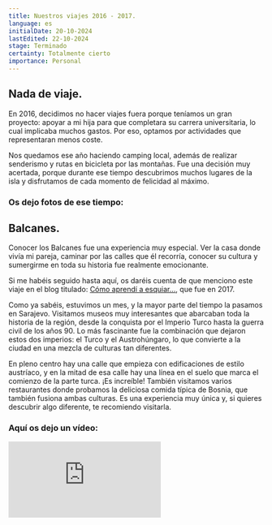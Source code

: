 ```yaml
---
title: Nuestros viajes 2016 - 2017.
language: es
initialDate: 20-10-2024
lastEdited: 22-10-2024
stage: Terminado
certainty: Totalmente cierto
importance: Personal
---
```


## Nada de viaje.

En 2016, decidimos no hacer viajes fuera porque teníamos un gran proyecto: apoyar a mi hija para que completara su carrera universitaria, lo cual implicaba muchos gastos. Por eso, optamos por actividades que representaran menos coste.

Nos quedamos ese año haciendo camping local, además de realizar senderismo y rutas en bicicleta por las montañas. Fue una decisión muy acertada, porque durante ese tiempo descubrimos muchos lugares de la isla y disfrutamos de cada momento de felicidad al máximo.

### **Os dejo fotos de ese tiempo:**

## Balcanes.

Conocer los Balcanes fue una experiencia muy especial. Ver la casa donde vivía mi pareja, caminar por las calles que él recorría, conocer su cultura y sumergirme en toda su historia fue realmente emocionante.

Si me habéis seguido hasta aquí, os daréis cuenta de que menciono este viaje en el blog titulado: [Cómo aprendí a esquiar…](/blog/como-aprendi-a-esquiar), que fue en 2017.

Como ya sabéis, estuvimos un mes, y la mayor parte del tiempo la pasamos en Sarajevo. Visitamos museos muy interesantes que abarcaban toda la historia de la región, desde la conquista por el Imperio Turco hasta la guerra civil de los años 90. Lo más fascinante fue la combinación que dejaron estos dos imperios: el Turco y el Austrohúngaro, lo que convierte a la ciudad en una mezcla de culturas tan diferentes.

En pleno centro hay una calle que empieza con edificaciones de estilo austríaco, y en la mitad de esa calle hay una línea en el suelo que marca el comienzo de la parte turca. ¡Es increíble! También visitamos varios restaurantes donde probamos la deliciosa comida típica de Bosnia, que también fusiona ambas culturas. Es una experiencia muy única y, si quieres descubrir algo diferente, te recomiendo visitarla.

### **Aquí os dejo un vídeo:**

<iframe
  className="yt-embeded"
  src="https://www.youtube-nocookie.com/embed/om4iEobIGf0?si=27rs0OMWm_9dH4IK"
  title="YouTube video player"
  frameborder="0"
  allow="accelerometer; clipboard-write; encrypted-media; gyroscope; picture-in-picture; web-share"
  referrerpolicy="strict-origin-when-cross-origin"
  allowfullscreen
></iframe>
